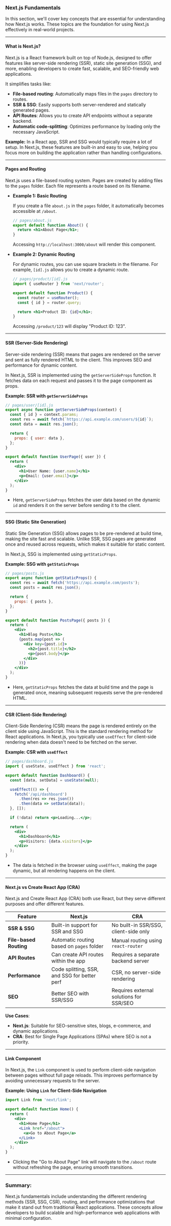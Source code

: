 ### Next.js Fundamentals

In this section, we'll cover key concepts that are essential for understanding how Next.js works. These topics are the foundation for using Next.js effectively in real-world projects.

---

#### **What is Next.js?**

Next.js is a React framework built on top of Node.js, designed to offer features like server-side rendering (SSR), static site generation (SSG), and more, enabling developers to create fast, scalable, and SEO-friendly web applications. 

It simplifies tasks like:
- **File-based routing**: Automatically maps files in the `pages` directory to routes.
- **SSR & SSG**: Easily supports both server-rendered and statically generated pages.
- **API Routes**: Allows you to create API endpoints without a separate backend.
- **Automatic code-splitting**: Optimizes performance by loading only the necessary JavaScript.

**Example:**
In a React app, SSR and SSG would typically require a lot of setup. In Next.js, these features are built-in and easy to use, helping you focus more on building the application rather than handling configurations.

---

#### **Pages and Routing**

Next.js uses a file-based routing system. Pages are created by adding files to the `pages` folder. Each file represents a route based on its filename.

- **Example 1: Basic Routing**

  If you create a file `about.js` in the `pages` folder, it automatically becomes accessible at `/about`.

  ```jsx
  // pages/about.js
  export default function About() {
    return <h1>About Page</h1>;
  }
  ```

  Accessing `http://localhost:3000/about` will render this component.

- **Example 2: Dynamic Routing**

  For dynamic routes, you can use square brackets in the filename. For example, `[id].js` allows you to create a dynamic route.

  ```jsx
  // pages/product/[id].js
  import { useRouter } from 'next/router';

  export default function Product() {
    const router = useRouter();
    const { id } = router.query;

    return <h1>Product ID: {id}</h1>;
  }
  ```

  Accessing `/product/123` will display "Product ID: 123".

---

#### **SSR (Server-Side Rendering)**

Server-side rendering (SSR) means that pages are rendered on the server and sent as fully rendered HTML to the client. This improves SEO and performance for dynamic content.

In Next.js, SSR is implemented using the `getServerSideProps` function. It fetches data on each request and passes it to the page component as props.

**Example: SSR with `getServerSideProps`**

```jsx
// pages/user/[id].js
export async function getServerSideProps(context) {
  const { id } = context.params;
  const res = await fetch(`https://api.example.com/users/${id}`);
  const data = await res.json();

  return {
    props: { user: data },
  };
}

export default function UserPage({ user }) {
  return (
    <div>
      <h1>User Name: {user.name}</h1>
      <p>Email: {user.email}</p>
    </div>
  );
}
```

- Here, `getServerSideProps` fetches the user data based on the dynamic `id` and renders it on the server before sending it to the client.

---

#### **SSG (Static Site Generation)**

Static Site Generation (SSG) allows pages to be pre-rendered at build time, making the site fast and scalable. Unlike SSR, SSG pages are generated once and reused across requests, which makes it suitable for static content.

In Next.js, SSG is implemented using `getStaticProps`.

**Example: SSG with `getStaticProps`**

```jsx
// pages/posts.js
export async function getStaticProps() {
  const res = await fetch('https://api.example.com/posts');
  const posts = await res.json();

  return {
    props: { posts },
  };
}

export default function PostsPage({ posts }) {
  return (
    <div>
      <h1>Blog Posts</h1>
      {posts.map(post => (
        <div key={post.id}>
          <h2>{post.title}</h2>
          <p>{post.body}</p>
        </div>
      ))}
    </div>
  );
}
```

- Here, `getStaticProps` fetches the data at build time and the page is generated once, meaning subsequent requests serve the pre-rendered HTML.

---

#### **CSR (Client-Side Rendering)**

Client-Side Rendering (CSR) means the page is rendered entirely on the client side using JavaScript. This is the standard rendering method for React applications. In Next.js, you typically use `useEffect` for client-side rendering when data doesn't need to be fetched on the server.

**Example: CSR with `useEffect`**

```jsx
// pages/dashboard.js
import { useState, useEffect } from 'react';

export default function Dashboard() {
  const [data, setData] = useState(null);

  useEffect(() => {
    fetch('/api/dashboard')
      .then(res => res.json())
      .then(data => setData(data));
  }, []);

  if (!data) return <p>Loading...</p>;

  return (
    <div>
      <h1>Dashboard</h1>
      <p>Visitors: {data.visitors}</p>
    </div>
  );
}
```

- The data is fetched in the browser using `useEffect`, making the page dynamic, but all rendering happens on the client.

---

#### **Next.js vs Create React App (CRA)**

Next.js and Create React App (CRA) both use React, but they serve different purposes and offer different features.

| Feature                 | Next.js                                      | CRA                                          |
|-------------------------|----------------------------------------------|----------------------------------------------|
| **SSR & SSG**            | Built-in support for SSR and SSG             | No built-in SSR/SSG, client-side only        |
| **File-based Routing**   | Automatic routing based on `pages` folder    | Manual routing using `react-router`          |
| **API Routes**           | Can create API routes within the app         | Requires a separate backend server           |
| **Performance**          | Code splitting, SSR, and SSG for better perf | CSR, no server-side rendering                |
| **SEO**                  | Better SEO with SSR/SSG                     | Requires external solutions for SSR/SEO      |

**Use Cases**:
- **Next.js**: Suitable for SEO-sensitive sites, blogs, e-commerce, and dynamic applications.
- **CRA**: Best for Single Page Applications (SPAs) where SEO is not a priority.

---

#### **Link Component**

In Next.js, the `Link` component is used to perform client-side navigation between pages without full page reloads. This improves performance by avoiding unnecessary requests to the server.

**Example: Using `Link` for Client-Side Navigation**

```jsx
import Link from 'next/link';

export default function Home() {
  return (
    <div>
      <h1>Home Page</h1>
      <Link href="/about">
        <a>Go to About Page</a>
      </Link>
    </div>
  );
}
```

- Clicking the "Go to About Page" link will navigate to the `/about` route without refreshing the page, ensuring smooth transitions.

---

### Summary:
Next.js fundamentals include understanding the different rendering methods (SSR, SSG, CSR), routing, and performance optimizations that make it stand out from traditional React applications. These concepts allow developers to build scalable and high-performance web applications with minimal configuration.